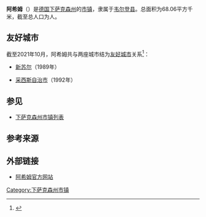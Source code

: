 {{noteTA|G1=德国地名|G2=Landkreis|G3=单位}}
{{Infobox Germany municipality
| district = [[韦尔登县|韦尔登县]]
| footnotes = 资料最后更新：{{date|2021-10-03|iso}}
}}
'''阿希姆'''（{{lang-de|Achim}}）是[[德国|德国]][[下萨克森州|下萨克森州]]的[[市镇_(德国)|市镇]]，隶属于[[韦尔登县|韦尔登县]]。总面积为68.06平方千米，截至{{wikidata|qualifier|P1082|P585}}总人口为{{wikidata|property|normal+|P1082}}人。

== 友好城市 ==
截至2021年10月，阿希姆共与两座城市结为[[友好城市|友好城市]]关系<ref>{{cite web |url=https://www.achim.de/portal/seiten/staedtepartnerschaften-902000078-20601.html |title=Städtepartnerschaften |publisher=achim.de |accessdate=2021-10-03 |language=de |archive-date=2022-03-03 |archive-url=https://web.archive.org/web/20220303022850/https://www.achim.de/portal/seiten/staedtepartnerschaften-902000078-20601.html |dead-url=no }}</ref>：
*{{POL}} [[新苏尔|新苏尔]]（1989年）
*{{LVA}} [[采西斯自治市|采西斯自治市]]（1992年）

== 参见 ==
*[[下萨克森州市镇列表|下萨克森州市镇列表]]

== 参考来源 ==
{{reflist}}

==外部链接==
* [http://www.achim.de/ 阿希姆官方网站] {{Wayback|url=http://www.achim.de/ |date=20210506172813 }} {{de icon}}

{{Authority control}}
{{DEFAULTSORT:Achim}}
[[Category:下萨克森州市镇|Category:下萨克森州市镇]]